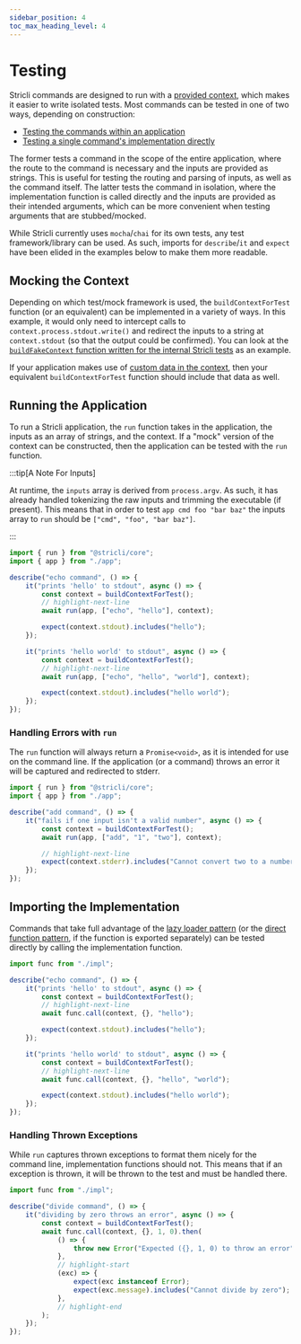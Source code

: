 ```yaml
---
sidebar_position: 4
toc_max_heading_level: 4
---
```


# Testing

Stricli commands are designed to run with a [provided context](./features/isolated-context.mdx), which makes it easier to write isolated tests. Most commands can be tested in one of two ways, depending on construction:

-   [Testing the commands within an application](#running-the-application)
-   [Testing a single command's implementation directly](#importing-the-implementation)

The former tests a command in the scope of the entire application, where the route to the command is necessary and the inputs are provided as strings. This is useful for testing the routing and parsing of inputs, as well as the command itself. The latter tests the command in isolation, where the implementation function is called directly and the inputs are provided as their intended arguments, which can be more convenient when testing arguments that are stubbed/mocked.

While Stricli currently uses `mocha`/`chai` for its own tests, any test framework/library can be used. As such, imports for `describe`/`it` and `expect` have been elided in the examples below to make them more readable.

## Mocking the Context

Depending on which test/mock framework is used, the `buildContextForTest` function (or an equivalent) can be implemented in a variety of ways. In this example, it would only need to intercept calls to `context.process.stdout.write()` and redirect the inputs to a string at `context.stdout` (so that the output could be confirmed). You can look at the [`buildFakeContext` function written for the internal Stricli tests](https://github.com/bloomberg/stricli/blob/main/packages/core/tests/fakes/context.ts) as an example.

If your application makes use of [custom data in the context](./features/isolated-context.mdx#custom-data), then your equivalent `buildContextForTest` function should include that data as well.

## Running the Application

To run a Stricli application, the `run` function takes in the application, the inputs as an array of strings, and the context. If a "mock" version of the context can be constructed, then the application can be tested with the `run` function.

:::tip[A Note For Inputs]

At runtime, the `inputs` array is derived from `process.argv`. As such, it has already handled tokenizing the raw inputs and trimming the executable (if present). This means that in order to test `app cmd foo "bar baz"` the inputs array to `run` should be `["cmd", "foo", "bar baz"]`.

:::

```ts
import { run } from "@stricli/core";
import { app } from "./app";

describe("echo command", () => {
    it("prints 'hello' to stdout", async () => {
        const context = buildContextForTest();
        // highlight-next-line
        await run(app, ["echo", "hello"], context);

        expect(context.stdout).includes("hello");
    });

    it("prints 'hello world' to stdout", async () => {
        const context = buildContextForTest();
        // highlight-next-line
        await run(app, ["echo", "hello", "world"], context);

        expect(context.stdout).includes("hello world");
    });
});
```

### Handling Errors with `run`

The `run` function will always return a `Promise<void>`, as it is intended for use on the command line. If the application (or a command) throws an error it will be captured and redirected to stderr.

```ts
import { run } from "@stricli/core";
import { app } from "./app";

describe("add command", () => {
    it("fails if one input isn't a valid number", async () => {
        const context = buildContextForTest();
        await run(app, ["add", "1", "two"], context);

        // highlight-next-line
        expect(context.stderr).includes("Cannot convert two to a number");
    });
});
```

## Importing the Implementation

Commands that take full advantage of the [lazy loader pattern](./features/command-routing/commands.mdx#lazy-loader) (or the [direct function pattern](./features/command-routing/commands.mdx#direct-func), if the function is exported separately) can be tested directly by calling the implementation function.

```ts
import func from "./impl";

describe("echo command", () => {
    it("prints 'hello' to stdout", async () => {
        const context = buildContextForTest();
        // highlight-next-line
        await func.call(context, {}, "hello");

        expect(context.stdout).includes("hello");
    });

    it("prints 'hello world' to stdout", async () => {
        const context = buildContextForTest();
        // highlight-next-line
        await func.call(context, {}, "hello", "world");

        expect(context.stdout).includes("hello world");
    });
});
```

### Handling Thrown Exceptions

While `run` captures thrown exceptions to format them nicely for the command line, implementation functions should not. This means that if an exception is thrown, it will be thrown to the test and must be handled there.

```ts
import func from "./impl";

describe("divide command", () => {
    it("dividing by zero throws an error", async () => {
        const context = buildContextForTest();
        await func.call(context, {}, 1, 0).then(
            () => {
                throw new Error("Expected ({}, 1, 0) to throw an error");
            },
            // highlight-start
            (exc) => {
                expect(exc instanceof Error);
                expect(exc.message).includes("Cannot divide by zero");
            },
            // highlight-end
        );
    });
});
```
